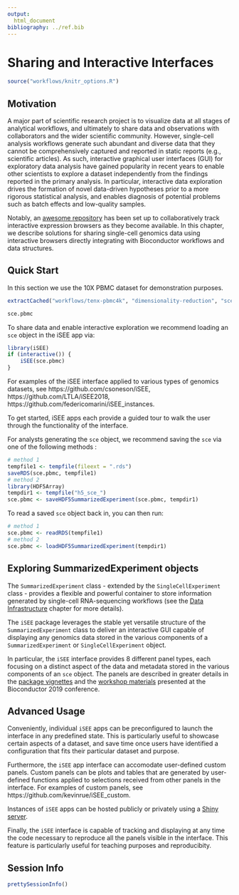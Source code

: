 ```yaml
---
output:
  html_document
bibliography: ../ref.bib
---
```


# Sharing and Interactive Interfaces {#sharing-interactive-ui}

```r
source("workflows/knitr_options.R")
```

## Motivation

A major part of scientific research project is to visualize data at all stages of analytical workflows, and ultimately to share data and observations with collaborators and the wider scientific community.
However, single-cell analysis workflows generate such abundant and diverse data that they cannot be comprehensively captured and reported in static reports (e.g., scientific articles).
As such, interactive graphical user interfaces (GUI) for exploratory data analysis have gained popularity in recent years to enable other scientists to explore a dataset independently from the findings reported in the primary analysis.
In particular, interactive data exploration drives the formation of novel data-driven hypotheses prior to a more rigorous statistical analysis, and enables diagnosis of potential problems such as batch effects and low-quality samples.

Notably, an [awesome repository](https://github.com/federicomarini/awesome-expression-browser) has been set up to collaboratively track interactive expression browsers as they become available.
In this chapter, we describe solutions for sharing single-cell genomics data using interactive browsers directly integrating with Bioconductor workflows and data structures.

## Quick Start

In this section we use the 10X PBMC dataset for demonstration purposes.

```r
extractCached("workflows/tenx-pbmc4k", "dimensionality-reduction", "sce.pbmc")
```

```r
sce.pbmc
```

To share data and enable interactive exploration we recommend loading an `sce` object in the iSEE app via:

```r
library(iSEE)
if (interactive()) {
    iSEE(sce.pbmc)
}
```

For examples of the iSEE interface applied to various types of genomics datasets, see https://github.com/csoneson/iSEE, https://github.com/LTLA/iSEE2018, https://github.com/federicomarini/iSEE_instances.

To get started, iSEE apps each provide a guided tour to walk the user through the functionality of the interface.

For analysts generating the `sce` object, we recommend saving the `sce` via one of the following methods :

```r
# method 1
tempfile1 <- tempfile(fileext = ".rds")
saveRDS(sce.pbmc, tempfile1)
# method 2
library(HDF5Array)
tempdir1 <- tempfile("h5_sce_")
sce.pbmc <- saveHDF5SummarizedExperiment(sce.pbmc, tempdir1)
```

To read a saved `sce` object back in, you can then run:

```r
# method 1
sce.pbmc <- readRDS(tempfile1)
# method 2
sce.pbmc <- loadHDF5SummarizedExperiment(tempdir1)
```

## Exploring SummarizedExperiment objects

The `SummarizedExperiment` class - extended by the `SingleCellExperiment` class - provides a flexible and powerful container to store information generated by single-cell RNA-sequencing workflows (see the [Data Infrastructure](#data-infrastructure) chapter for more details).

The `iSEE` package leverages the stable yet versatile structure of the `SummarizedExperiment` class to deliver an interactive GUI capable of displaying any genomics data stored in the various components of a `SummarizedExperiment` or `SingleCellExperiment` object.

In particular, the `iSEE` interface provides 8 different panel types, each focusing on a distinct aspect of the data and metadata stored in the various components of an `sce` object.
The panels are described in greater details in the [package vignettes](http://bioconductor.org/packages/release/bioc/html/iSEE.html) and the [workshop materials](https://github.com/kevinrue/iSEEWorkshop2019) presented at the Bioconductor 2019 conference.

## Advanced Usage

Conveniently, individual `iSEE` apps can be preconfigured to launch the interface in any predefined state.
This is particularly useful to showcase certain aspects of a dataset, and save time once users have identified a configuration that fits their particular dataset and purpose.

Furthermore, the `iSEE` app interface can accomodate user-defined custom panels.
Custom panels can be plots and tables that are generated by user-defined functions applied to selections received from other panels in the interface.
For examples of custom panels, see https://github.com/kevinrue/iSEE_custom.

Instances of `iSEE` apps can be hosted publicly or privately using a [Shiny server](https://www.rstudio.com/products/shiny/shiny-server/).

Finally, the `iSEE` interface is capable of tracking and displaying at any time the code necessary to reproduce all the panels visible in the interface.
This feature is particularly useful for teaching purposes and reproducibity.

## Session Info

```r
prettySessionInfo()
```
